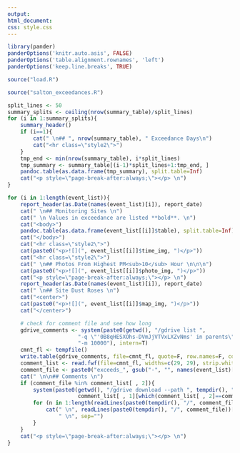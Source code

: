 ```yaml
---
output: 
html_document:
css: style.css
---
```


```r
library(pander)
panderOptions('knitr.auto.asis', FALSE)
panderOptions('table.alignment.rownames', 'left')
panderOptions('keep.line.breaks', TRUE)
```

```r
source("load.R")
```

```r
source("salton_exceedances.R")
```

```r
split_lines <- 50
summary_splits <- ceiling(nrow(summary_table)/split_lines)
for (i in 1:summary_splits){
    summary_header()
    if (i==1){
        cat(" \n## ", nrow(summary_table), " Exceedance Days\n")
        cat("<hr class=\"style2\">")
    }
    tmp_end <- min(nrow(summary_table), i*split_lines)
    tmp_summary <- summary_table[(i-1)*split_lines+1:tmp_end, ]
    pandoc.table(as.data.frame(tmp_summary), split.table=Inf)
    cat("<p style=\"page-break-after:always;\"></p> \n")
}
```

```r
for (i in 1:length(event_list)){
    report_header(as.Date(names(event_list)[i]), report_date)
    cat(" \n## Monitoring Sites \n")
    cat(" \n Values in exceedance are listed **bold**. \n")
    cat("<body>")
    pandoc.table(as.data.frame(event_list[[i]]$table), split.table=Inf)
    cat("</body>")
    cat("<hr class=\"style2\">")
    cat(paste0("<p>![](", event_list[[i]]$time_img, ")</p>"))
    cat("<hr class=\"style2\">")
    cat(" \n## Photos From Highest PM<sub>10</sub> Hour \n\n\n")
    cat(paste0("<p>![](", event_list[[i]]$photo_img, ")</p>"))
    cat("<p style=\"page-break-after:always;\"></p> \n")
    report_header(as.Date(names(event_list)[i]), report_date)
    cat(" \n## Site Dust Roses \n")
    cat("<center>")
    cat(paste0("<p>![](", event_list[[i]]$map_img, ")</p>"))
    cat("</center>")

    # check for comment file and see how long
    gdrive_comments <- system(paste0(getwd(), "/gdrive list ", 
                      "-q \"'0B8qHESXOhs-DVmJjVTVxLXZvNms' in parents\" ", 
                      "-m 10000"), intern=T)  
    cmnt_fl <- tempfile()
    write.table(gdrive_comments, file=cmnt_fl, quote=F, row.names=F, col.names=F)
    comment_list <- read.fwf(file=cmnt_fl, widths=c(29, 29), strip.white=T)
    comment_file <- paste0("exceeds_", gsub("-", "", names(event_list)[i]), ".txt")
    cat(" \n\n## Comments \n")
    if (comment_file %in% comment_list[ , 2]){
        system(paste0(getwd(), "/gdrive download --path ", tempdir(), " ", 
                      comment_list[ , 1][which(comment_list[ , 2]==comment_file)]))
        for (n in 1:length(readLines(paste0(tempdir(), "/", comment_file)))){
            cat(" \n", readLines(paste0(tempdir(), "/", comment_file))[n], 
                " \n", sep="")
        }
    }
    cat("<p style=\"page-break-after:always;\"></p> \n")
}
```

